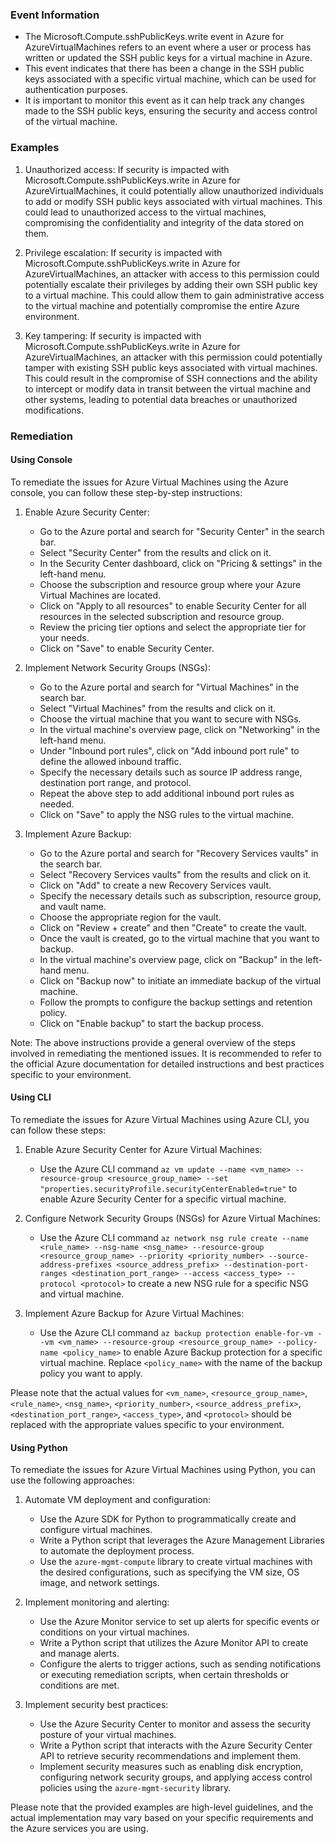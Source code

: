 
### Event Information

- The Microsoft.Compute.sshPublicKeys.write event in Azure for AzureVirtualMachines refers to an event where a user or process has written or updated the SSH public keys for a virtual machine in Azure.
- This event indicates that there has been a change in the SSH public keys associated with a specific virtual machine, which can be used for authentication purposes.
- It is important to monitor this event as it can help track any changes made to the SSH public keys, ensuring the security and access control of the virtual machine.


### Examples

1. Unauthorized access: If security is impacted with Microsoft.Compute.sshPublicKeys.write in Azure for AzureVirtualMachines, it could potentially allow unauthorized individuals to add or modify SSH public keys associated with virtual machines. This could lead to unauthorized access to the virtual machines, compromising the confidentiality and integrity of the data stored on them.

2. Privilege escalation: If security is impacted with Microsoft.Compute.sshPublicKeys.write in Azure for AzureVirtualMachines, an attacker with access to this permission could potentially escalate their privileges by adding their own SSH public key to a virtual machine. This could allow them to gain administrative access to the virtual machine and potentially compromise the entire Azure environment.

3. Key tampering: If security is impacted with Microsoft.Compute.sshPublicKeys.write in Azure for AzureVirtualMachines, an attacker with this permission could potentially tamper with existing SSH public keys associated with virtual machines. This could result in the compromise of SSH connections and the ability to intercept or modify data in transit between the virtual machine and other systems, leading to potential data breaches or unauthorized modifications.

### Remediation

#### Using Console

To remediate the issues for Azure Virtual Machines using the Azure console, you can follow these step-by-step instructions:

1. Enable Azure Security Center:
   - Go to the Azure portal and search for "Security Center" in the search bar.
   - Select "Security Center" from the results and click on it.
   - In the Security Center dashboard, click on "Pricing & settings" in the left-hand menu.
   - Choose the subscription and resource group where your Azure Virtual Machines are located.
   - Click on "Apply to all resources" to enable Security Center for all resources in the selected subscription and resource group.
   - Review the pricing tier options and select the appropriate tier for your needs.
   - Click on "Save" to enable Security Center.

2. Implement Network Security Groups (NSGs):
   - Go to the Azure portal and search for "Virtual Machines" in the search bar.
   - Select "Virtual Machines" from the results and click on it.
   - Choose the virtual machine that you want to secure with NSGs.
   - In the virtual machine's overview page, click on "Networking" in the left-hand menu.
   - Under "Inbound port rules", click on "Add inbound port rule" to define the allowed inbound traffic.
   - Specify the necessary details such as source IP address range, destination port range, and protocol.
   - Repeat the above step to add additional inbound port rules as needed.
   - Click on "Save" to apply the NSG rules to the virtual machine.

3. Implement Azure Backup:
   - Go to the Azure portal and search for "Recovery Services vaults" in the search bar.
   - Select "Recovery Services vaults" from the results and click on it.
   - Click on "Add" to create a new Recovery Services vault.
   - Specify the necessary details such as subscription, resource group, and vault name.
   - Choose the appropriate region for the vault.
   - Click on "Review + create" and then "Create" to create the vault.
   - Once the vault is created, go to the virtual machine that you want to backup.
   - In the virtual machine's overview page, click on "Backup" in the left-hand menu.
   - Click on "Backup now" to initiate an immediate backup of the virtual machine.
   - Follow the prompts to configure the backup settings and retention policy.
   - Click on "Enable backup" to start the backup process.

Note: The above instructions provide a general overview of the steps involved in remediating the mentioned issues. It is recommended to refer to the official Azure documentation for detailed instructions and best practices specific to your environment.

#### Using CLI

To remediate the issues for Azure Virtual Machines using Azure CLI, you can follow these steps:

1. Enable Azure Security Center for Azure Virtual Machines:
   - Use the Azure CLI command `az vm update --name <vm_name> --resource-group <resource_group_name> --set "properties.securityProfile.securityCenterEnabled=true"` to enable Azure Security Center for a specific virtual machine.

2. Configure Network Security Groups (NSGs) for Azure Virtual Machines:
   - Use the Azure CLI command `az network nsg rule create --name <rule_name> --nsg-name <nsg_name> --resource-group <resource_group_name> --priority <priority_number> --source-address-prefixes <source_address_prefix> --destination-port-ranges <destination_port_range> --access <access_type> --protocol <protocol>` to create a new NSG rule for a specific NSG and virtual machine.

3. Implement Azure Backup for Azure Virtual Machines:
   - Use the Azure CLI command `az backup protection enable-for-vm --vm <vm_name> --resource-group <resource_group_name> --policy-name <policy_name>` to enable Azure Backup protection for a specific virtual machine. Replace `<policy_name>` with the name of the backup policy you want to apply.

Please note that the actual values for `<vm_name>`, `<resource_group_name>`, `<rule_name>`, `<nsg_name>`, `<priority_number>`, `<source_address_prefix>`, `<destination_port_range>`, `<access_type>`, and `<protocol>` should be replaced with the appropriate values specific to your environment.

#### Using Python

To remediate the issues for Azure Virtual Machines using Python, you can use the following approaches:

1. Automate VM deployment and configuration:
   - Use the Azure SDK for Python to programmatically create and configure virtual machines.
   - Write a Python script that leverages the Azure Management Libraries to automate the deployment process.
   - Use the `azure-mgmt-compute` library to create virtual machines with the desired configurations, such as specifying the VM size, OS image, and network settings.

2. Implement monitoring and alerting:
   - Use the Azure Monitor service to set up alerts for specific events or conditions on your virtual machines.
   - Write a Python script that utilizes the Azure Monitor API to create and manage alerts.
   - Configure the alerts to trigger actions, such as sending notifications or executing remediation scripts, when certain thresholds or conditions are met.

3. Implement security best practices:
   - Use the Azure Security Center to monitor and assess the security posture of your virtual machines.
   - Write a Python script that interacts with the Azure Security Center API to retrieve security recommendations and implement them.
   - Implement security measures such as enabling disk encryption, configuring network security groups, and applying access control policies using the `azure-mgmt-security` library.

Please note that the provided examples are high-level guidelines, and the actual implementation may vary based on your specific requirements and the Azure services you are using.

